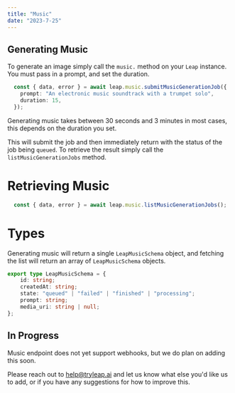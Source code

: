 ```yaml
---
title: "Music"
date: "2023-7-25"
---
```




## Generating Music

To generate an image simply call the `music.` method on your `Leap` instance. You must pass in a prompt, and set the duration. 

```ts copy
  const { data, error } = await leap.music.submitMusicGenerationJob({
    prompt: "An electronic music soundtrack with a trumpet solo",
    duration: 15,
  });
```

Generating music takes between 30 seconds and 3 minutes in most cases, this depends on the duration you set. 

This will submit the job and then immediately return with the status of the job being `queued`. To retrieve the result simply call the `listMusicGenerationJobs` method. 

# Retrieving Music

```ts copy
  const { data, error } = await leap.music.listMusicGenerationJobs();
```

# Types

Generating music will return a single `LeapMusicSchema` object, and fetching the list will return an array of `LeapMusicSchema` objects.

```ts copy
export type LeapMusicSchema = {
    id: string;
    createdAt: string;
    state: "queued" | "failed" | "finished" | "processing";
    prompt: string;
    media_uri: string | null;
};
```

## In Progress

Music endpoint does not yet support webhooks, but we do plan on adding this soon.

Please reach out to help@tryleap.ai and let us know what else you'd like us to add, or if you have any suggestions for how to improve this.